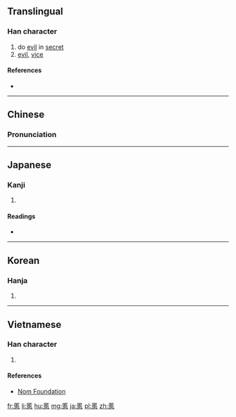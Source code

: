 ==Translingual==

===Han character===
{{Han char|rn=61|rad=心|as=11|sn=15|four=71331|canj=SRP|ids=⿱匿心}}

# do [[evil]] in [[secret]]
# [[evil]], [[vice]]

====References====
* {{Han ref|kx=0399.030|dkj=11100|dj=0738.090|hdz=42333.010|uh=615D|ud=24925|bh=BC7C|bd=48252}}

----

==Chinese==
{{zh-forms}}

===Pronunciation===
{{zh-pron
|m=tè
|c=nik1,tik1
|mc=y
|oc=y
|ma=
|cat=v,n
}}

----

==Japanese==

===Kanji===
{{ja-kanji|grade=|rs=心11}}

# {{defn|lang=ja|sort=心11}}

====Readings====
* {{ja-readings|on=[[とく]] (toku)|kun=[[わるい]] (warui)}}

----

==Korean==

===Hanja===
{{ko-hanja|hangeul=특|eumhun=|rv=teuk|mr=t'ŭk|y=thuk}}

# {{defn|lang=ko|sort=心11}}

----

==Vietnamese==

===Han character===
{{vi-readings|rs=心11| hanviet = [[nấc]], [[nức]], [[thắc]]}}

# {{defn|lang=vi|sort=心11}}

====References====
*[http://nomfoundation.org/common/nom_details.php?codepoint=615d Nom Foundation]

[[fr:慝]]
[[li:慝]]
[[hu:慝]]
[[mg:慝]]
[[ja:慝]]
[[pl:慝]]
[[zh:慝]]